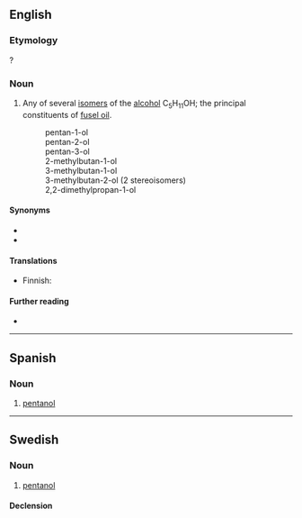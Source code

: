 ==English==
{{wikipedia}}

===Etymology===
{{suffix|en|pentane|ol}}?

===Noun===
{{en-noun}}

# {{lb|en|organic compound}} Any of several [[isomer]]s of the [[alcohol]] C<sub>5</sub>H<sub>11</sub>OH; the principal constituents of [[fusel oil]].
#: pentan-1-ol
#: pentan-2-ol
#: pentan-3-ol
#: 2-methylbutan-1-ol
#: 3-methylbutan-1-ol
#: 3-methylbutan-2-ol (2 stereoisomers)
#: 2,2-dimethylpropan-1-ol

====Synonyms====
* {{l|en|amyl alcohol}}
* {{l|en|pentyl alcohol}}

====Translations====
{{trans-top|isomer}}
* Finnish: {{t|fi|amyylialkoholi}}
{{trans-mid}}
{{trans-bottom}}

====Further reading====
* {{pedialite|Amyl alcohol}}

----

==Spanish==
{{wikipedia|lang=es}}

===Noun===
{{es-noun|m|pentanoles}}

# {{lb|es|organic compound}} [[#English|pentanol]]

----

==Swedish==

===Noun===
{{sv-noun|c}}

# {{lb|sv|organic compound}} [[#English|pentanol]]

====Declension====
{{sv-infl-noun-c-er}}